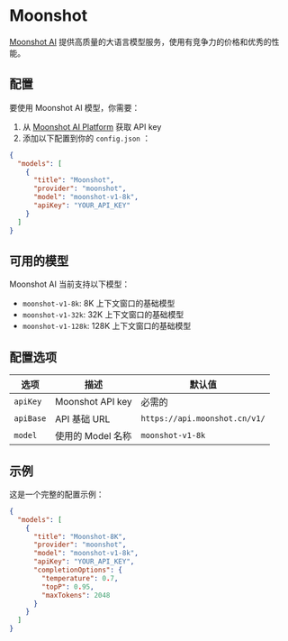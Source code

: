 # Moonshot

[Moonshot AI](https://platform.moonshot.cn/) 提供高质量的大语言模型服务，使用有竞争力的价格和优秀的性能。

## 配置

要使用 Moonshot AI 模型，你需要：

1. 从 [Moonshot AI Platform](https://platform.moonshot.cn/) 获取 API key
2. 添加以下配置到你的 `config.json` ：

```json
{
  "models": [
    {
      "title": "Moonshot",
      "provider": "moonshot",
      "model": "moonshot-v1-8k",
      "apiKey": "YOUR_API_KEY"
    }
  ]
}
```

## 可用的模型

Moonshot AI 当前支持以下模型：

- `moonshot-v1-8k`: 8K 上下文窗口的基础模型
- `moonshot-v1-32k`: 32K 上下文窗口的基础模型
- `moonshot-v1-128k`: 128K 上下文窗口的基础模型

## 配置选项

| 选项      | 描述              | 默认值                        |
|-----------|-------------------|-------------------------------|
| `apiKey`  | Moonshot API key  | 必需的                        |
| `apiBase` | API 基础 URL      | `https://api.moonshot.cn/v1/` |
| `model`   | 使用的 Model 名称 | `moonshot-v1-8k`              |

## 示例

这是一个完整的配置示例：

```json
{
  "models": [
    {
      "title": "Moonshot-8K",
      "provider": "moonshot",
      "model": "moonshot-v1-8k",
      "apiKey": "YOUR_API_KEY",
      "completionOptions": {
        "temperature": 0.7,
        "topP": 0.95,
        "maxTokens": 2048
      }
    }
  ]
}
